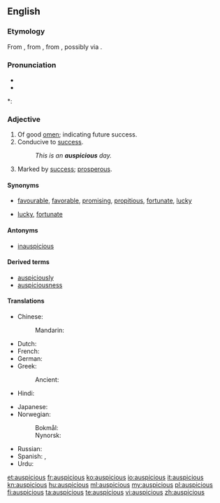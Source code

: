 ==English==

===Etymology===
From {{suffix|auspice|ious}}, from {{etyl|la}} {{term|auspicium||augury|lang=la}}, from  {{etyl|la}} {{term|auspex||augur|lang=la}}, possibly via {{etyl|fr}}.

===Pronunciation===
* {{IPA|/ɔˈspɪʃəs/}}
* {{audio|en-us-auspicious.ogg|Audio (US)}}

*: {{rhymes|ɪʃəs}}

===Adjective===
{{en-adj}}

# Of good [[omen]]; indicating future success.
# Conducive to [[success]].
#: ''This is an '''auspicious''' day.''
# Marked by [[success]]; [[prosperous]].

====Synonyms====
* {{sense|conducive to success}} [[favourable]], [[favorable]], [[promising]], [[propitious]], [[fortunate]], [[lucky]]
* {{sense|marked by success}} [[lucky]], [[fortunate]]

====Antonyms====
* [[inauspicious]]

====Derived terms====
* [[auspiciously]]
* [[auspiciousness]]

====Translations====
{{trans-top|auguring favourable circumstances and good luck}}
* Chinese:
*: Mandarin: {{t-|cmn|吉利|tr=jílì|sc=Hani}}
* Dutch: {{t+|nl|gunstig}}
* French: {{t+|fr|propice}}
* German: {{t+|de|günstig}}
* Greek:
*: Ancient: {{tø|grc|αἴσιος|sc=polytonic}}
* Hindi: {{t-|hi|शुभ|tr=śubh|sc=Deva}}
{{trans-mid}}
* Japanese: {{t-|ja|愛でたい|tr=めでたい, medetai}}
* Norwegian:
*: Bokmål: {{t-|nb|gunstig}}
*: Nynorsk: {{t-|nn|gunstig}}
* Russian: {{t+|ru|благоприятный|tr=blagoprijátnyj}}
* Spanish: {{t+|es|prometedor}}, {{t-|es|propicio}}
* Urdu: {{t-|ur|شبھ|tr=śubh|sc=ur-Arab}}
{{trans-bottom}}

[[et:auspicious]]
[[fr:auspicious]]
[[ko:auspicious]]
[[io:auspicious]]
[[it:auspicious]]
[[kn:auspicious]]
[[hu:auspicious]]
[[ml:auspicious]]
[[my:auspicious]]
[[pl:auspicious]]
[[fi:auspicious]]
[[ta:auspicious]]
[[te:auspicious]]
[[vi:auspicious]]
[[zh:auspicious]]